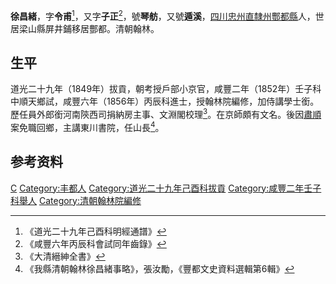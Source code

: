 {{Otheruses|other=名为徐子正的其他人物|徐子正}}
{{明清人物信息框
| 姓名 = 徐昌緒
| 原名 = 
| 圖片名稱=  
| 圖片大小 = 220px
| 圖片說明 =  
| 最高職務 = 翰林院編修
| 國家 = 大清
| 爵位 =
| 籍貫 = [[四川|四川]][[忠州直隸州|忠州直隸州]][[酆都縣|酆都縣]]
| 族裔 =  
| 旗籍 =  
| 字號 =  字令甫，又字子正，號琴舫，又號遁溪
| 諡號 = 
| 出生日期 = 道光八年十二月十二日（1829年1月16日）
| 出生地點 =
| 逝世日期 = 光绪十八年六月四日（1892年6月27日）<ref>『廿九日晴，晨霧。……施鶴生信來，云徐琴舫同年於六月四日病故，其次子遇隆以都司投效福建，囑致書譚文卿為之先容，即草一函由信局去。』。《翁同龢日記》第五卷</ref>
| 逝世地點 = 
| 墓葬 = 重慶江北魚嘴沱上游五里處，墓向長江與廣陽壩隔江相望
| 配偶 = 譚氏
| 親屬 = 父徐其岱（號雲喦，欽加國子監典籍銜潼川府儒學教授、道光十七年丁酉科拔貢，彭縣訓導）、母高氏
| 出身 = 
*  廩膳生
*  道光二十九年己酉科拔貢
*  咸豐二年壬子科第四名舉人 
*  咸豐六年丙辰科進士
| 經歷 = 
| 著作 =  
}}

'''徐昌緒'''{{BD|1829年|1月16日|1892年|6月27日|Xu}}，字'''令甫'''<ref>《道光二十九年己酉科明經通譜》</ref>，又字'''子正'''<ref>《咸豐六年丙辰科會試同年齒錄》</ref>，號'''琴舫'''，又號'''遁溪'''，[[四川|四川]][[忠州直隸州|忠州直隸州]][[酆都縣|酆都縣]]人，世居梁山縣屏井鋪移居酆都。清朝翰林。

==生平==
道光二十九年（1849年）拔貢，朝考授戶部小京官，咸豐二年（1852年）壬子科中順天鄉試，咸豐六年（1856年）丙辰科進士，授翰林院編修，加侍講學士銜。歷任員外郎銜河南陝西司捐納房主事、文淵閣校理<ref>《大清縉紳全書》</ref>。在京師頗有文名。後因[[肅順|肅順]]案免職回鄉，主講東川書院，任山長<ref>《我縣清朝翰林徐昌緒事略》，張汝勵，《豐都文史資料選輯第6輯》</ref>。

== 参考资料 ==
{{reflist}}

{{咸豐六年丙辰科殿試金榜}}

{{Authority control}}

{{DEFAULTSORT:Xu徐}}
[[Category:徐姓|C]]
[[Category:丰都人|Category:丰都人]]
[[Category:道光二十九年己酉科拔貢|Category:道光二十九年己酉科拔貢]]
[[Category:咸豐二年壬子科舉人|Category:咸豐二年壬子科舉人]]
[[Category:清朝翰林院編修|Category:清朝翰林院編修]]


{{清朝人物小作品}}